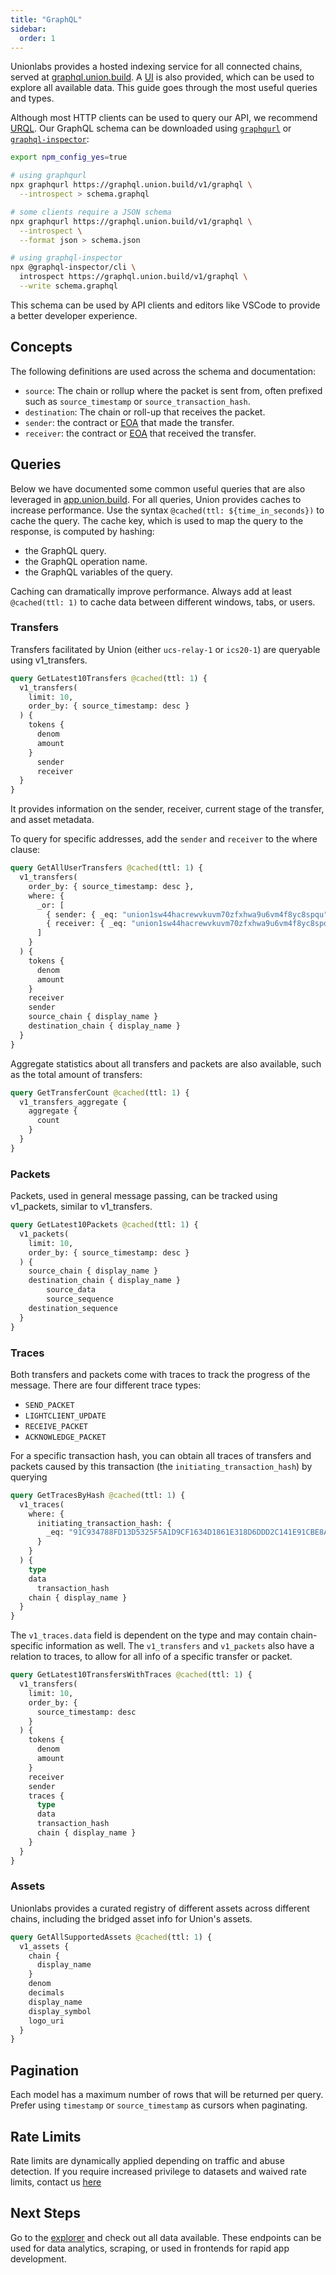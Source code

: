 ```yaml
---
title: "GraphQL"
sidebar:
  order: 1
---
```

Unionlabs provides a hosted indexing service for all connected chains, served at [graphql.union.build](https://graphql.union.build/v1/graphql). 
A [UI](https://cloud.hasura.io/public/graphiql?endpoint=https://graphql.union.build/v1/graphql) is also provided, which can be used 
to explore all available data. This guide goes through the most useful queries and types.

Although most HTTP clients can be used to query our API, we recommend [URQL](https://commerce.nearform.com/open-source/urql/). Our GraphQL schema can
be downloaded using [`graphqurl`](https://github.com/hasura/graphqurl) or [`graphql-inspector`](https://the-guild.dev/graphql/inspector):

```bash title="introspecting the schema"
export npm_config_yes=true

# using graphqurl
npx graphqurl https://graphql.union.build/v1/graphql \
  --introspect > schema.graphql

# some clients require a JSON schema
npx graphqurl https://graphql.union.build/v1/graphql \
  --introspect \
  --format json > schema.json

# using graphql-inspector
npx @graphql-inspector/cli \
  introspect https://graphql.union.build/v1/graphql \
  --write schema.graphql
```

This schema can be used by API clients and editors like VSCode to provide a better developer experience.

## Concepts

The following definitions are used across the schema and documentation:

- `source`: The chain or rollup where the packet is sent from, often prefixed such as `source_timestamp` or `source_transaction_hash`.
- `destination`: The chain or roll-up that receives the packet. 
- `sender`: the contract or [EOA](https://ethereum.org/en/developers/docs/accounts/) that made the transfer.
- `receiver`: the contract or [EOA](https://ethereum.org/en/developers/docs/accounts/) that received the transfer.

## Queries

Below we have documented some common useful queries that are also leveraged in [app.union.build](https://app.union.build). For all queries, Union
provides caches to increase performance. Use the syntax `@cached(ttl: ${time_in_seconds})` to cache the query. The cache key, which is used 
to map the query to the response, is computed by hashing:

- the GraphQL query.
- the GraphQL operation name.
- the GraphQL variables of the query.

Caching can dramatically improve performance. Always add at least `@cached(ttl: 1)` to cache data between different windows, tabs, or users.

### Transfers

Transfers facilitated by Union (either `ucs-relay-1` or `ics20-1`) are queryable using v1_transfers.

```graphql
query GetLatest10Transfers @cached(ttl: 1) {
  v1_transfers(
    limit: 10,
    order_by: { source_timestamp: desc }
  ) {
    tokens {
      denom
      amount
    }
	  sender
	  receiver
  }
}
```

It provides information on the sender, receiver, current stage of the transfer, and asset metadata.

To query for specific addresses, add the `sender` and `receiver` to the where clause:

```graphql
query GetAllUserTransfers @cached(ttl: 1) {
  v1_transfers(
    order_by: { source_timestamp: desc }, 
    where: {
      _or: [
        { sender: { _eq: "union1sw44hacrewvkuvm70zfxhwa9u6vm4f8yc8spqu" }},  
        { receiver: { _eq: "union1sw44hacrewvkuvm70zfxhwa9u6vm4f8yc8spqu" }}
      ]
    }
  ) {
    tokens {
      denom
      amount
    }
    receiver
    sender
    source_chain { display_name }
    destination_chain { display_name }
  }
}

```
Aggregate statistics about all transfers and packets are also available, such as the total amount of transfers:

```graphql
query GetTransferCount @cached(ttl: 1) {
  v1_transfers_aggregate {
    aggregate {
      count
    }
  }
}
```

### Packets

Packets, used in general message passing, can be tracked using v1_packets, similar to v1_transfers.

```graphql
query GetLatest10Packets @cached(ttl: 1) {
  v1_packets(
    limit: 10,
    order_by: { source_timestamp: desc }
  ) {
    source_chain { display_name }
    destination_chain { display_name }
		source_data
		source_sequence
    destination_sequence
  }
}
```

### Traces

Both transfers and packets come with traces to track the progress of the message. There are four different trace types:

- `SEND_PACKET`
- `LIGHTCLIENT_UPDATE`
- `RECEIVE_PACKET`
- `ACKNOWLEDGE_PACKET`

For a specific transaction hash, you can obtain all traces of transfers and packets caused by this transaction (the `initiating_transaction_hash`) by querying

```graphql
query GetTracesByHash @cached(ttl: 1) {
  v1_traces(
    where: {
      initiating_transaction_hash: {
        _eq: "91C934788FD13D5325F5A1D9CF1634D1861E318D6DDD2C141E91CBE8A68A053D"
      }
    }
  ) {
    type
    data
	  transaction_hash
    chain { display_name }
  }
}
```

The `v1_traces.data` field is dependent on the type and may contain chain-specific information as well. The `v1_transfers` and `v1_packets` 
also have a relation to traces, to allow for all info of a specific transfer or packet.

```graphql
query GetLatest10TransfersWithTraces @cached(ttl: 1) {
  v1_transfers(
    limit: 10,
    order_by: {
      source_timestamp: desc
    }
  ) {
    tokens {
      denom
      amount
    }
    receiver
    sender
    traces {
      type
      data
      transaction_hash
      chain { display_name }
    }
  }
}
```

### Assets

Unionlabs provides a curated registry of different assets across different chains, including the bridged asset info for Union's assets. 

```graphql
query GetAllSupportedAssets @cached(ttl: 1) {
  v1_assets {
    chain {
      display_name
    }
    denom
    decimals
    display_name
    display_symbol
    logo_uri
  }
}
```

## Pagination

Each model has a maximum number of rows that will be returned per query. Prefer using `timestamp` or `source_timestamp` as cursors when paginating.

## Rate Limits

Rate limits are dynamically applied depending on traffic and abuse detection. If you require increased privilege to datasets and waived rate limits, contact us [here](mailto:cor@union.build)

## Next Steps

Go to the [explorer](https://cloud.hasura.io/public/graphiql?endpoint=https://graphql.union.build/v1/graphql) and check out all data available. These
endpoints can be used for data analytics, scraping, or used in frontends for rapid app development.
